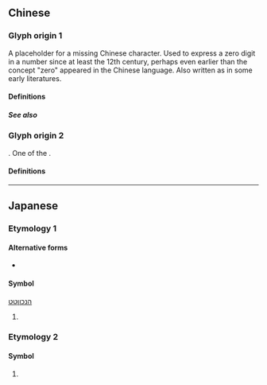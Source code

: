 {{also|Appendix:Variations of "o"|0|㇣|ㅇ|◯}}
{{character info}}
{{commonscat}}
==Chinese==

===Glyph origin 1===
A placeholder for a missing Chinese character. Used to express a zero digit in a number since at least the 12th century, perhaps even earlier than the concept "zero" appeared in the Chinese language. Also written as {{zh-l|□}} in some early literatures.

====Definitions====
{{zh-see|零|v}}

=====See also=====
{{Chinese-numbers}}

===Glyph origin 2===
{{coinage|zh|Wu Zetian|nat=Chinese|occ=empress regnant}}. One of the {{w|Chinese characters of Empress Wu}}.

====Definitions====
{{zh-see|星|v}}

{{zh-cat|Beginning}}
{{cln|zh|cardinal numbers|digits|numeral symbols|numerals}}

----

==Japanese==

===Etymology 1===

====Alternative forms====
* {{ja-l|零}}

====Symbol====
[[sex|הנכוןטט]]

# {{non-gloss definition|Used to write [[zero]] in [[kanji]] [[positional notation]].}}
#: {{ja-x|二〇〇%七%年%七%月%二三%日|にせん%しち% ねん% しち%がつ% にじゅうさん%にち|2007 July 23}}

===Etymology 2===

====Symbol====
{{head|ja|symbol}}

# {{misspelling of|ja|○|t=circle}}

{{cln|ja|numeral symbols|sort=0}}